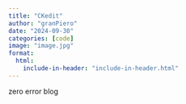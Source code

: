 ```yaml
---
title: "CKedit"
author: "granPiero"
date: "2024-09-30"
categories: [code]
image: "image.jpg"
format:
  html:
    include-in-header: "include-in-header.html"
---
```


zero error blog
